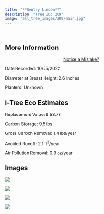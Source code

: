 ```yaml
---
title: "**Sentry Linden**"
description: "Tree ID: 209"
image: "all_tree_images/209/main.jpg"
---
```


<br>

## **More Information**
::: column-margin
<center><a class="button" href="https://forms.gle/W6f5nwYxrM33hF4f7">Notice a Mistake?</a></center>
:::


Date Recorded:  10/25/2022

Diameter at Breast Height:  2.6  inches

Planters:  Unknown

## **i-Tree Eco Estimates**


 Replacement Value: $ 58.73

 Carbon Storage:  9.5  lbs

 Gross Carbon Removal:  1.4  lbs/year

 Avoided Runoff:  2.1  ft<sup>3</sup>/year

 Air Pollution Removal:  0.9  oz/year

## **Images**


 ![](all_tree_images/209/IMG_7128.jpg)

 ![](all_tree_images/209/IMG_7129.jpg)

 ![](all_tree_images/209/IMG_7130.jpg)

 ![](all_tree_images/209/main.jpg)
